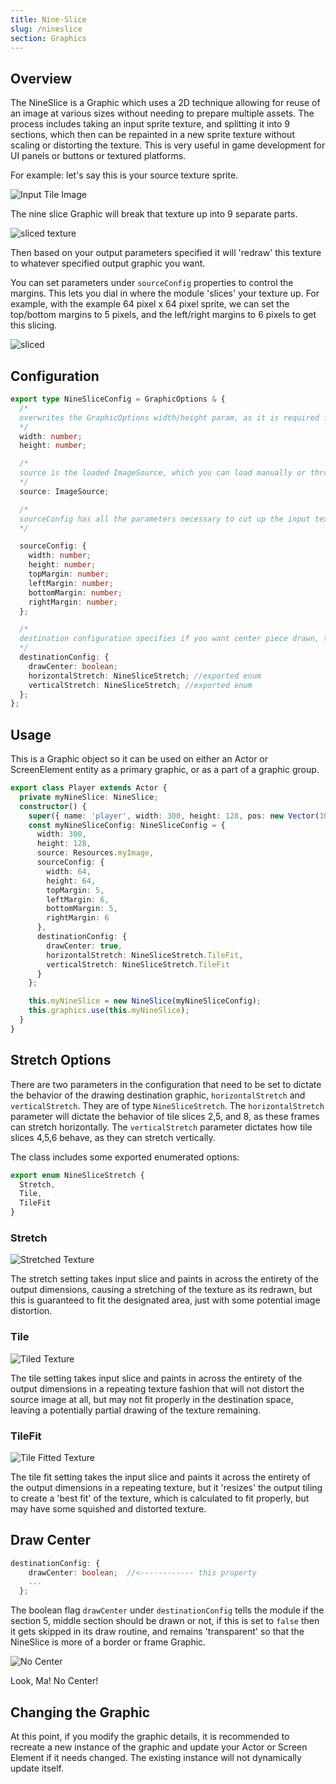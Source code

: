 ```yaml
---
title: Nine-Slice
slug: /nineslice
section: Graphics
---
```


## Overview

The NineSlice is a Graphic which uses a 2D technique allowing for reuse of an image at various sizes without needing to prepare multiple assets. The process includes taking an input sprite texture, and splitting it into 9 sections, which then can be repainted in a new sprite texture without scaling or distorting the texture. This is very useful in game development for UI panels or buttons or textured platforms.

For example: let's say this is your source texture sprite.

![Input Tile Image](InputTile.png)

The nine slice Graphic will break that texture up into 9 separate parts.

![sliced texture](9slice.png)

Then based on your output parameters specified it will 'redraw' this texture to whatever specified output graphic you want.

You can set parameters under `sourceConfig` properties to control the margins. This lets you dial in where the module 'slices' your texture up. For example, with the example 64 pixel x 64 pixel sprite, we can set the top/bottom margins to 5 pixels, and the left/right margins to 6 pixels to get this slicing.

![sliced ](sliced.png)

## Configuration

```typescript
export type NineSliceConfig = GraphicOptions & {
  /*
  overwrites the GraphicOptions width/height param, as it is required for this module
  */
  width: number;
  height: number;

  /*
  source is the loaded ImageSource, which you can load manually or through a loader  
  */
  source: ImageSource;

  /*
  sourceConfig has all the parameters necessary to cut up the input texture properly, width and height are the overall pixel dimensions of the texture and the margins define the overall cutting boundaries in pixels
  */

  sourceConfig: {
    width: number;
    height: number;
    topMargin: number;
    leftMargin: number;
    bottomMargin: number;
    rightMargin: number;
  };

  /*
  destination configuration specifies if you want center piece drawn, the '5' frame, and how you want the algorithm to manipulate the frame textures horizontally and vertically
  */
  destinationConfig: {
    drawCenter: boolean;
    horizontalStretch: NineSliceStretch; //exported enum
    verticalStretch: NineSliceStretch; //exported enum
  };
};
```

## Usage

This is a Graphic object so it can be used on either an Actor or ScreenElement entity as a primary graphic, or as a part of a graphic group.

```ts
export class Player extends Actor {
  private myNineSlice: NineSlice;
  constructor() {
    super({ name: 'player', width: 300, height: 128, pos: new Vector(100, 100) });
    const myNineSliceConfig: NineSliceConfig = {
      width: 300,
      height: 128,
      source: Resources.myImage,
      sourceConfig: {
        width: 64,
        height: 64,
        topMargin: 5,
        leftMargin: 6,
        bottomMargin: 5,
        rightMargin: 6
      },
      destinationConfig: {
        drawCenter: true,
        horizontalStretch: NineSliceStretch.TileFit,
        verticalStretch: NineSliceStretch.TileFit
      }
    };

    this.myNineSlice = new NineSlice(myNineSliceConfig);
    this.graphics.use(this.myNineSlice);
  }
}
```

## Stretch Options

There are two parameters in the configuration that need to be set to dictate the behavior of the drawing destination graphic, `horizontalStretch` and `verticalStretch`. They are of type `NineSliceStretch`. The `horizontalStretch` parameter will dictate the behavior of tile slices 2,5, and 8, as these frames can stretch horizontally. The `verticalStretch` parameter dictates how tile slices 4,5,6 behave, as they can stretch vertically.

The class includes some exported enumerated options:

```ts
export enum NineSliceStretch {
  Stretch,
  Tile,
  TileFit
}
```

### Stretch

![Stretched Texture](stretched.png)

The stretch setting takes input slice and paints in across the entirety of the output dimensions, causing a stretching of the texture as its redrawn, but this is guaranteed to fit the designated area, just with some potential image distortion.

### Tile

![Tiled Texture](tiled.png)

The tile setting takes input slice and paints in across the entirety of the output dimensions in a repeating texture fashion that will not distort the source image at all, but may not fit properly in the destination space, leaving a potentially partial drawing of the texture remaining.

### TileFit

![Tile Fitted Texture](tiledfit.png)

The tile fit setting takes the input slice and paints it across the entirety of the output dimensions in a repeating texture, but it 'resizes' the output tiling to create a 'best fit' of the texture, which is calculated to fit properly, but may have some squished and distorted texture.

## Draw Center

```ts
destinationConfig: {
    drawCenter: boolean;  //<------------ this property
    ...
  };
```

The boolean flag `drawCenter` under `destinationConfig` tells the module if the section 5, middle section should be drawn or not, if this is set to `false` then it gets skipped in its draw routine, and remains 'transparent' so that the NineSlice is more of a border or frame Graphic.

![No Center](noCenter.png)

Look, Ma! No Center!

## Changing the Graphic

At this point, if you modify the graphic details, it is recommended to recreate a new instance of the graphic and update your Actor or Screen Element if it needs changed. The existing instance will not dynamically update itself.
